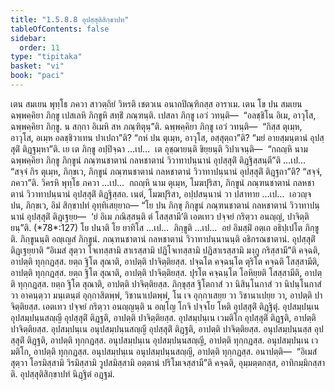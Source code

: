 ```yaml
---
title: "1.5.8.8 อุปสฺสุติสิกฺขาปท"
tableOfContents: false
sidebar:
  order: 11
type: "tipitaka"
basket: "vi"
book: "paci"
---
```



<DynamicBreadcrumb />

<Division number="469" book="paci">

<Paragraph number="1391" book="paci">
เตน สมเยน พุทฺโธ ภควา สาวตฺถิยํ วิหรติ เชตวเน อนาถปิณฺฑิกสฺส อาราเม. เตน โข ปน สมเยน ฉพฺพคฺคิยา ภิกฺขู เปสเลหิ ภิกฺขูหิ สทฺธิํ ภณฺฑนฺติ. เปสลา ภิกฺขู เอวํ วทนฺติ—  “อลชฺชิโน อิเม, อาวุโส, ฉพฺพคฺคิยา ภิกฺขู. น สกฺกา อิเมหิ สห ภณฺฑิตุนฺ”ติ. ฉพฺพคฺคิยา ภิกฺขู เอวํ วทนฺติ—  “กิสฺส ตุเมฺห, อาวุโส, อเมฺห อลชฺชิวาเทน ปาเปถา”ติ? “กหํ ปน ตุเมฺห, อาวุโส, อสฺสุตฺถา”ติ? “มยํ อายสฺมนฺตานํ อุปสฺสุติํ ติฏฺฐมฺหา”ติ.
</Paragraph>

<Paragraph number="1392" book="paci">
เย เต ภิกฺขู อปฺปิจฺฉา …เป…  เต อุชฺฌายนฺติ ขิยฺยนฺติ วิปาเจนฺติ—  “กถญฺหิ นาม ฉพฺพคฺคิยา ภิกฺขู ภิกฺขูนํ ภณฺฑนชาตานํ กลหชาตานํ วิวาทาปนฺนานํ อุปสฺสุติํ ติฏฺฐิสฺสนฺตี”ติ …เป…  “สจฺจํ กิร ตุเมฺห, ภิกฺขเว, ภิกฺขูนํ ภณฺฑนชาตานํ กลหชาตานํ วิวาทาปนฺนานํ อุปสฺสุติํ ติฏฺฐถา”ติ? “สจฺจํ, ภควา”ติ. วิครหิ พุทฺโธ ภควา …เป…  กถญฺหิ นาม ตุเมฺห, โมฆปุริสา, ภิกฺขูนํ ภณฺฑนชาตานํ กลหชาตานํ วิวาทาปนฺนานํ อุปสฺสุติํ ติฏฺฐิสฺสถ. เนตํ, โมฆปุริสา, อปฺปสนฺนานํ วา ปสาทาย …เป…  เอวญฺจ ปน, ภิกฺขเว, อิมํ สิกฺขาปทํ อุทฺทิเสยฺยาถ—
</Paragraph>

</Division>
<Division number="470" book="paci">

<Paragraph number="1393" book="paci">
<Emphasis>“โย ปน ภิกฺขุ ภิกฺขูนํ ภณฺฑนชาตานํ กลหชาตานํ วิวาทาปนฺนานํ อุปสฺสุติํ ติฏฺเฐยฺย—  ‘ยํ อิเม ภณิสฺสนฺติ ตํ โสสฺสามี’ติ เอตเทว ปจฺจยํ กริตฺวา อนญฺญํ, ปาจิตฺติยนฺ”</Emphasis>ติ. (*78*:<Emphasis>127</Emphasis>)
</Paragraph>

</Division>
<Division number="471" book="paci">

<Paragraph number="1394" book="paci">
<Emphasis>โย ปนา</Emphasis>ติ โย ยาทิโส …เป…  <Emphasis>ภิกฺขู</Emphasis>ติ …เป…  อยํ อิมสฺมิํ อตฺเถ อธิปฺเปโต ภิกฺขูติ.
</Paragraph>

<Paragraph number="1395" book="paci">
<Emphasis>ภิกฺขูนนฺ</Emphasis>ติ อญฺเญสํ ภิกฺขูนํ.
</Paragraph>

<Paragraph number="1396" book="paci">
<Emphasis>ภณฺฑนชาตานํ กลหชาตานํ วิวาทาปนฺนานนฺ</Emphasis>ติ อธิกรณชาตานํ.
</Paragraph>

<Paragraph number="1397" book="paci">
<Emphasis>อุปสฺสุติํ ติฏฺเฐยฺยา</Emphasis>ติ “อิเมสํ สุตฺวา โจเทสฺสามิ สาเรสฺสามิ ปฏิโจเทสฺสามิ ปฏิสาเรสฺสามิ มงฺกู กริสฺสามี”ติ คจฺฉติ, อาปตฺติ ทุกฺกฏสฺส. ยตฺถ ฐิโต สุณาติ, อาปตฺติ ปาจิตฺติยสฺส. ปจฺฉโต คจฺฉนฺโต ตุริโต คจฺฉติ โสสฺสามีติ, อาปตฺติ ทุกฺกฏสฺส. ยตฺถ ฐิโต สุณาติ, อาปตฺติ ปาจิตฺติยสฺส. ปุรโต คจฺฉนฺโต โอหิยฺยติ โสสฺสามีติ, อาปตฺติ ทุกฺกฏสฺส. ยตฺถ ฐิโต สุณาติ, อาปตฺติ ปาจิตฺติยสฺส. ภิกฺขุสฺส ฐิโตกาสํ วา นิสินฺโนกาสํ วา นิปนฺโนกาสํ วา อาคนฺตฺวา มนฺเตนฺตํ อุกฺกาสิตพฺพํ, วิชานาเปตพฺพํ, โน เจ อุกฺกาเสยฺย วา วิชานาเปยฺย วา, อาปตฺติ ปาจิตฺติยสฺส.
</Paragraph>

<Paragraph number="1398" book="paci">
<Emphasis>เอตเทว ปจฺจยํ กริตฺวา อนญฺญนฺ</Emphasis>ติ น อญฺโญ โกจิ ปจฺจโย โหติ อุปสฺสุติํ ติฏฺฐิตุํ.
</Paragraph>

</Division>
<Division number="472" book="paci">

<Paragraph number="1399" book="paci">
อุปสมฺปนฺเน อุปสมฺปนฺนสญฺญี อุปสฺสุติํ ติฏฺฐติ, อาปตฺติ ปาจิตฺติยสฺส. อุปสมฺปนฺเน เวมติโก อุปสฺสุติํ ติฏฺฐติ, อาปตฺติ ปาจิตฺติยสฺส. อุปสมฺปนฺเน อนุปสมฺปนฺนสญฺญี อุปสฺสุติํ ติฏฺฐติ, อาปตฺติ ปาจิตฺติยสฺส.
</Paragraph>

<Paragraph number="1400" book="paci">
อนุปสมฺปนฺนสฺส อุปสฺสุติํ ติฏฺฐติ, อาปตฺติ ทุกฺกฏสฺส. อนุปสมฺปนฺเน อุปสมฺปนฺนสญฺญี, อาปตฺติ ทุกฺกฏสฺส. อนุปสมฺปนฺเน เวมติโก, อาปตฺติ ทุกฺกฏสฺส. อนุปสมฺปนฺเน อนุปสมฺปนฺนสญฺญี, อาปตฺติ ทุกฺกฏสฺส.
</Paragraph>

</Division>
<Division number="473" book="paci">

<Paragraph number="1401" book="paci">
อนาปตฺติ—  “อิเมสํ สุตฺวา โอรมิสฺสามิ วิรมิสฺสามิ วูปสมิสฺสามิ อตฺตานํ ปริโมเจสฺสามี”ติ คจฺฉติ, อุมฺมตฺตกสฺส, อาทิกมฺมิกสฺสาติ.

</Paragraph>
</Division>

<Paragraph number="1402" type="center" book="paci">
อุปสฺสุติสิกฺขาปทํ นิฏฺฐิตํ อฏฺฐมํ.
</Paragraph>